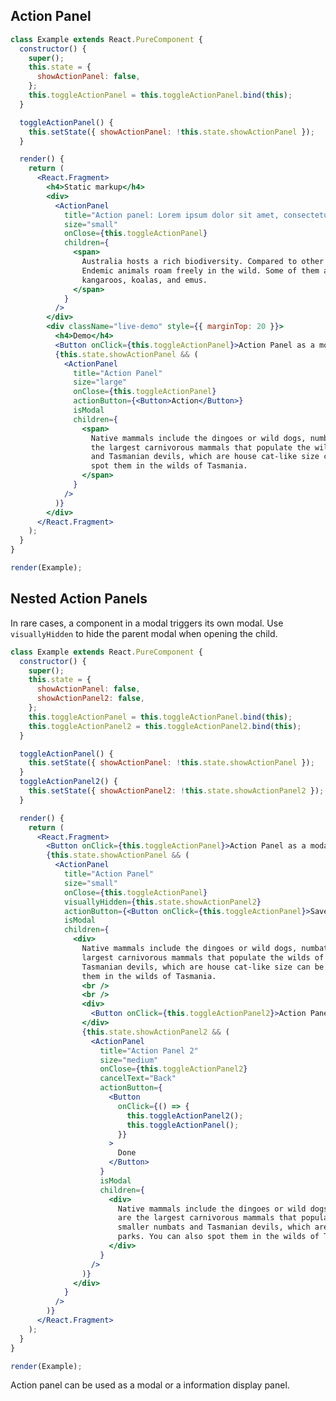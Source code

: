 
## Action Panel

```jsx live={true}
class Example extends React.PureComponent {
  constructor() {
    super();
    this.state = {
      showActionPanel: false,
    };
    this.toggleActionPanel = this.toggleActionPanel.bind(this);
  }

  toggleActionPanel() {
    this.setState({ showActionPanel: !this.state.showActionPanel });
  }

  render() {
    return (
      <React.Fragment>
        <h4>Static markup</h4>
        <div>
          <ActionPanel
            title="Action panel: Lorem ipsum dolor sit amet, consectetur adipiscing elit."
            size="small"
            onClose={this.toggleActionPanel}
            children={
              <span>
                Australia hosts a rich biodiversity. Compared to other regions of the world, it has a unique wildlife.
                Endemic animals roam freely in the wild. Some of them are Australia's cultural icons such as the
                kangaroos, koalas, and emus.
              </span>
            }
          />
        </div>
        <div className="live-demo" style={{ marginTop: 20 }}>
          <h4>Demo</h4>
          <Button onClick={this.toggleActionPanel}>Action Panel as a modal</Button>
          {this.state.showActionPanel && (
            <ActionPanel
              title="Action Panel"
              size="large"
              onClose={this.toggleActionPanel}
              actionButton={<Button>Action</Button>}
              isModal
              children={
                <span>
                  Native mammals include the dingoes or wild dogs, numbats, quolls, and Tasmanian devils. Dingoes are
                  the largest carnivorous mammals that populate the wilds of mainland Australia. But the smaller numbats
                  and Tasmanian devils, which are house cat-like size can be seen only in wildlife parks. You can also
                  spot them in the wilds of Tasmania.
                </span>
              }
            />
          )}
        </div>
      </React.Fragment>
    );
  }
}

render(Example);
```

## Nested Action Panels

In rare cases, a component in a modal triggers its own modal.
Use `visuallyHidden` to hide the parent modal when opening the child.

```jsx live={true}
class Example extends React.PureComponent {
  constructor() {
    super();
    this.state = {
      showActionPanel: false,
      showActionPanel2: false,
    };
    this.toggleActionPanel = this.toggleActionPanel.bind(this);
    this.toggleActionPanel2 = this.toggleActionPanel2.bind(this);
  }

  toggleActionPanel() {
    this.setState({ showActionPanel: !this.state.showActionPanel });
  }
  toggleActionPanel2() {
    this.setState({ showActionPanel2: !this.state.showActionPanel2 });
  }

  render() {
    return (
      <React.Fragment>
        <Button onClick={this.toggleActionPanel}>Action Panel as a modal</Button>
        {this.state.showActionPanel && (
          <ActionPanel
            title="Action Panel"
            size="small"
            onClose={this.toggleActionPanel}
            visuallyHidden={this.state.showActionPanel2}
            actionButton={<Button onClick={this.toggleActionPanel}>Save</Button>}
            isModal
            children={
              <div>
                Native mammals include the dingoes or wild dogs, numbats, quolls, and Tasmanian devils. Dingoes are the
                largest carnivorous mammals that populate the wilds of mainland Australia. But the smaller numbats and
                Tasmanian devils, which are house cat-like size can be seen only in wildlife parks. You can also spot
                them in the wilds of Tasmania.
                <br />
                <br />
                <div>
                  <Button onClick={this.toggleActionPanel2}>Action Panel 2 as a modal</Button>
                </div>
                {this.state.showActionPanel2 && (
                  <ActionPanel
                    title="Action Panel 2"
                    size="medium"
                    onClose={this.toggleActionPanel2}
                    cancelText="Back"
                    actionButton={
                      <Button
                        onClick={() => {
                          this.toggleActionPanel2();
                          this.toggleActionPanel();
                        }}
                      >
                        Done
                      </Button>
                    }
                    isModal
                    children={
                      <div>
                        Native mammals include the dingoes or wild dogs, numbats, quolls, and Tasmanian devils. Dingoes
                        are the largest carnivorous mammals that populate the wilds of mainland Australia. But the
                        smaller numbats and Tasmanian devils, which are house cat-like size can be seen only in wildlife
                        parks. You can also spot them in the wilds of Tasmania.
                      </div>
                    }
                  />
                )}
              </div>
            }
          />
        )}
      </React.Fragment>
    );
  }
}

render(Example);
```

<DesignNotes>Action panel can be used as a modal or a information display panel.</DesignNotes>
<Props componentName="ActionPanel" />

